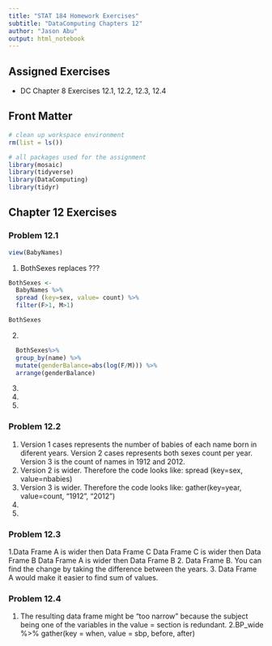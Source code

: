 ```yaml
---
title: "STAT 184 Homework Exercises" 
subtitle: "DataComputing Chapters 12"
author: "Jason Abu"
output: html_notebook
---
```


## Assigned Exercises

- DC Chapter 8 Exercises 12.1, 12.2, 12.3, 12.4

## Front Matter

```r
# clean up workspace environment
rm(list = ls())

# all packages used for the assignment
library(mosaic)
library(tidyverse)
library(DataComputing)
library(tidyr)

```



## Chapter 12 Exercises

### Problem 12.1

```r
view(BabyNames)
```
1. BothSexes replaces ???
```r
BothSexes <-
  BabyNames %>%
  spread (key=sex, value= count) %>% 
  filter(F>1, M>1)

BothSexes
```
2.
```r
  BothSexes%>%
  group_by(name) %>%
  mutate(genderBalance=abs(log(F/M))) %>%
  arrange(genderBalance)
```
3.
4.
5.

### Problem 12.2
1. Version 1 cases represents the number of babies of each name born in diferent years. Version 2 cases represents both sexes count per year. Version 3 is the count of names in 1912 and 2012.
2. Version 2 is wider. Therefore the code looks like: 
spread (key=sex, value=nbabies)
3. Version 3 is wider. Therefore the code looks like:
gather(key=year, value=count, "1912", "2012")
4.
5.


### Problem 12.3
1.Data Frame A is wider then Data Frame C
Data Frame C is wider then Data Frame B
Data Frame A is wider then Data Frame B
2. Data Frame B. You can find the change by taking the difference between the years.
3. Data Frame A would make it easier to find sum of values.


### Problem 12.4
1. The resulting data frame might be "too narrow" because the subject being one of the variables in the value = section is redundant.
2.BP_wide %>%
  gather(key = when, value = sbp, before, after)


